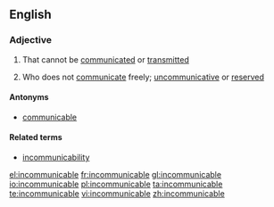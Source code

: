 ==English==

===Adjective===
{{en-adj}}

# {{context|of a disease etc|lang=en}} That cannot be [[communicated]] or [[transmitted]]
# {{context|of a person|lang=en}} Who does not [[communicate]] freely; [[uncommunicative]] or [[reserved]]

====Antonyms====
* [[communicable]]

====Related terms====
* [[incommunicability]]

[[el:incommunicable]]
[[fr:incommunicable]]
[[gl:incommunicable]]
[[io:incommunicable]]
[[pl:incommunicable]]
[[ta:incommunicable]]
[[te:incommunicable]]
[[vi:incommunicable]]
[[zh:incommunicable]]